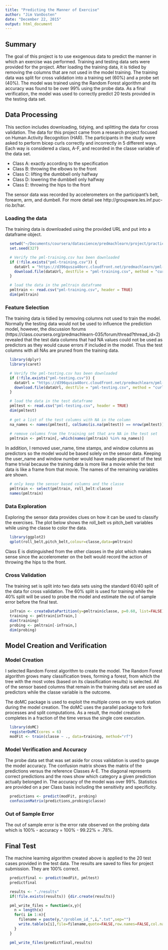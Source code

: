 ```yaml
---
title: "Predicting the Manner of Exercise"
author: "Jim VanOosten"
date: "December 22, 2015"
output: html_document
---
```


## Summary

The goal of this project is to use exogenous data to predict the manner in which an exercise was performed.  Training and testing data sets were provided for the project.  After loading the training data, it is tidied by removing the columns that are not used in the model training.  The training data was split for cross validation into a training set (60%) and a probe set (40%).  The model was trained using the Random Forest algorithm and its accuracy was found to be over 99% using the probe data.  As a final verification, the model was used to correctly predict 20 tests provided in the testing data set.

## Data Processing

This section includes downloading, tidying, and splitting the data for cross validation.   The data for this project came from a research project focused on Human Activity Recognition (HAR).  The participants in the study were asked to perform bicep curls correctly and incorrectly in 5 different ways.  Each way is considered a class, A-F, and recorded in the classe variable of the data set.

* Class A: exactly according to the specification
* Class B: throwing the elbows to the front
* Class C: lifting the dumbbell only halfway
* Class D: lowering the dumbbell only halfway 
* Class E: throwing the hips to the front 

The sensor data was recorded by accelerometers on the participant's belt, forearm, arm, and dumbell.  For more detail see  http://groupware.les.inf.puc-rio.br/har.  

### Loading the data

The training data is downloaded using the provided URL and put into a dataframe object.

```r
  setwd("~/Documents/coursera/datascience/predmachlearn/project/practicalmachinelearning")
  set.seed(327)

  # Verify the pml-training.csv has been downloaded 
  if (!file.exists("pml-training.csv")) {
    dataUrl = "https://d396qusza40orc.cloudfront.net/predmachlearn/pml-training.csv"
    download.file(dataUrl, destfile = "pml-training.csv", method = "curl")
  }

  # load the data in the pmltrain dataframe
  pmltrain <- read.csv("pml-training.csv", header = TRUE)
  dim(pmltrain)
```

### Feature Selection

The training data is tidied by removing columns not used to train the model.  Normally the testing data would not be used to influence the prediction model, however, the discussion forums (https://class.coursera.org/predmachlearn-035/forum/thread?thread_id=2) revealed that the test data columns that had NA values could not be used as predictors as they would cause errors if included in the model.  Thus the test columns with all NAs are pruned from the training data.  
```r
  library(dplyr)
  library(caret)
```

```r
  # Verify the pml-testing.csv has been downloaded 
  if (!file.exists("pml-testing.csv")) {
    dataUrl = "https://d396qusza40orc.cloudfront.net/predmachlearn/pml-testing.csv"
    download.file(dataUrl, destfile = "pml-testing.csv", method = "curl")
  }

  # load the data in the test dataframe
  pmltest <- read.csv("pml-testing.csv", header = TRUE)
  dim(pmltest)
  
  # get a list of the test columns with NA in the column
  na_names <- names(pmltest[, colSums(is.na(pmltest)) == nrow(pmltest)])
  
  # remove columns from the training set that are NA in the test set 
  pmltrain <- pmltrain[,-which(names(pmltrain) %in% na_names)]
```

In addition, I removed user_name, time stamps, and window columns as predictors so the model would be based solely on the sensor data.  Keeping the user_name and window number would have made placement of the test frame trivial because the training data is more like a movie while the test data is like a frame from that movie.  The names of the remaining variables are shown.

```r
  # only keep the sensor based columns and the classe 
  pmltrain <- select(pmltrain, roll_belt:classe)
  names(pmltrain)
```

### Data Exploration

Exploring the sensor data provides clues on how it can be used to classify the exercises.  The plot below shows the roll_belt vs pitch_belt variables while using the classe to color the data.    

```r
  library(ggplot2)
  qplot(roll_belt,pitch_belt,colour=classe,data=pmltrain)
```

Class E is distinguished from the other classes in the plot which makes sense since the accelerometer on the belt would record the action of throwing the hips to the front.

### Cross Validation 

The training set is split into two data sets using the standard 60/40 split of the data for cross validation.  The 60% split is used for training while the 40% split will be used to probe the model and estimate the out of sample error before the final test.   

```r
  inTrain <- createDataPartition(y=pmltrain$classe, p=0.60, list=FALSE)
  training <- pmltrain[inTrain,] 
  dim(training)
  probing <- pmltrain[-inTrain,] 
  dim(probing)
```

## Model Creation and Verification 

### Model Creation 

I selected Random Forest algorithm to create the model.  The Random Forest algorithm grows many classification trees, forming a forest, from which the tree with the most votes (based on its classification results) is selected.  All of the sensor based columns that remain in the training data set are used as predictors while the classe variable is the outcome.

The doMC package is used to exploit the multiple cores on my work station during the model creation.  The doMC uses the parallel package to fork processes and split computations.  As a result, the model creation completes in a fraction of the time versus the single core execution.

```r
  library(doMC)
  registerDoMC(cores = 6)
  modFit <- train(classe ~ ., data=training, method="rf")
```


### Model Verification and Accuracy

The probe data set that was set aside for cross validation is used to gauge the model accuracy.  The confusion matrix shows the matrix of the predictions versus the reference Classes A-E.  The diagonal represents correct predictions and the rows show which category a given prediction actually belonged in.  The accuracy of the model was over 99%.  Statistics are provided on a per Class basis including the sensitivity and specificity.

```r
  predictions <- predict(modFit, probing)
  confusionMatrix(predictions,probing$classe)
```

### Out of Sample Error 

The out of sample error is the error rate observed on the probing data which is 100% - accuracy = 100% - 99.22% = .78%.  

## Final Test 

The machine learning algorithm created above is applied to the 20 test cases provided in the test data. The results are saved to files for project submission. They are 100% correct.  

```r
  predictfinal <- predict(modFit, pmltest)
  predictfinal

  results <- "./results"
  if(!file.exists(results)) {dir.create(results)}

  pml_write_files = function(x,y){
    n = length(x)
    for(i in 1:n){
      filename = paste(y,"/problem_id_",i,".txt",sep="")
      write.table(x[i],file=filename,quote=FALSE,row.names=FALSE,col.names=FALSE)
    }
  }

  pml_write_files(predictfinal,results)  
```

